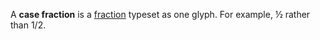 A '''case fraction''' is a [[fraction]] typeset as one glyph. For example, ½ rather than 1/2.

{{typography-stub}}